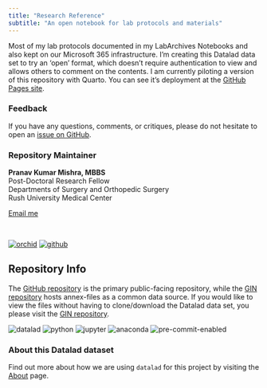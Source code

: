 ```yaml
---
title: "Research Reference"
subtitle: "An open notebook for lab protocols and materials"
---
```


Most of my lab protocols documented in my LabArchives Notebooks and also kept on our Microsoft 365 infrastructure. I'm creating this Datalad data set to try an 'open' format, which doesn't require authentication to view and allows others to comment on the contents. I am currently piloting a version of this repository with Quarto. You can see it's deployment at the [GitHub Pages site](https://pranavmishra90.github.io/research-reference/).

### Feedback
If you have any questions, comments, or critiques, please do not hesitate to open an [issue on GitHub](https://github.com/pranavmishra90/research-reference/issues).


### Repository Maintainer

<strong>Pranav Kumar Mishra, MBBS</strong><br> Post-Doctoral Research Fellow<br> Departments of Surgery and Orthopedic Surgery<br> Rush University Medical Center

<a href="mailto:pranav_k_mishra@rush.edu">Email me</a> <br>

<br>

<a href="https://orcid.org/my-orcid?orcid=0000-0001-5219-6269"><img src="https://img.shields.io/endpoint?url=https%3A%2F%2Fraw.githubusercontent.com%2Fpranavmishra90%2Fbadges%2Fmain%2FPranav/orchid.json&amp;color=3e4c75" alt="orchid"/></a> <a href="https://github.com/pranavmishra90"><img src="https://img.shields.io/endpoint?url=https%3A%2F%2Fraw.githubusercontent.com%2Fpranavmishra90%2Fbadges%2Fmain%2FPranav/github.json&amp;color=3e4c75" alt="github"/></a>

## Repository Info
The [GitHub repository](https://github.com/pranavmishra90/research-reference) is the primary public-facing repository, while the [GIN repository](https://gin.g-node.org/pranavmishra90/research-reference) hosts annex-files as a common data source. If you would like to view the files without having to clone/download the Datalad data set, you please visit the [GIN repository](https://gin.g-node.org/pranavmishra90/research-reference).

<img src="https://img.shields.io/endpoint?url=https%3A%2F%2Fraw.githubusercontent.com%2Fpranavmishra90%2Fbadges%2Fmain%2FRush/BFGI/datalad.json&amp;color=3e4c75" alt="datalad"/> <img src="https://img.shields.io/endpoint?url=https%3A%2F%2Fraw.githubusercontent.com%2Fpranavmishra90%2Fbadges%2Fmain%2FRush/BFGI/python.json&amp;color=3e4c75" alt="python"/> <img src="https://img.shields.io/endpoint?url=https%3A%2F%2Fraw.githubusercontent.com%2Fpranavmishra90%2Fbadges%2Fmain%2Fone-sided-badge/jupyter.json&amp;color=3e4c75" alt="jupyter"/> <img src="https://img.shields.io/endpoint?url=https%3A%2F%2Fraw.githubusercontent.com%2Fpranavmishra90%2Fbadges%2Fmain%2Fone-sided-badge/anaconda.json&amp;color=3e4c75" alt="anaconda"/> <img src="https://img.shields.io/endpoint?url=https%3A%2F%2Fraw.githubusercontent.com%2Fpranavmishra90%2Fbadges%2Fmain%2Ftwo-side-status-badge/pre-commit-enabled.json&amp;color=3e4c75" alt="pre-commit-enabled"/>


### About this Datalad dataset

Find out more about how we are using `datalad` for this project by visiting the [About](./about.qmd) page.